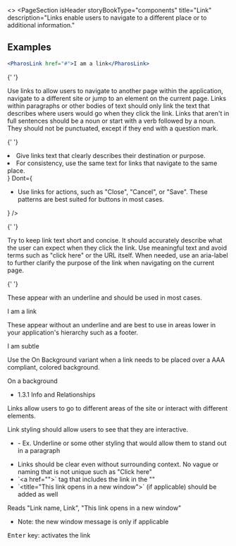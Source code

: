
<>
  <PageSection
    isHeader
    storyBookType="components"
    title="Link"
    description="Links enable users to navigate to a different place or to additional information."
  ></PageSection>

## Examples

```jsx live
<PharosLink href="#">I am a link</PharosLink>
```

{' '}

<PageSection topMargin title="Usage">
  Use links to allow users to navigate to another page within the application, navigate to a
  different site or jump to an element on the current page. Links within paragraphs or other bodies
  of text should only link the text that describes where users would go when they click the link.
  Links that aren't in full sentences should be a noun or start with a verb followed by a noun. They
  should not be punctuated, except if they end with a question mark.
</PageSection>

{' '}

<PageSection topMargin title="Best practices">
  <BestPractices
    Do={
      <ul>
        <li>Give links text that clearly describes their destination or purpose.</li>
        <li>For consistency, use the same text for links that navigate to the same place.</li>
      </ul>
    }
    Dont={
      <ul>
        <li>
          Use links for actions, such as "Close", "Cancel", or "Save". These patterns are best
          suited for buttons in most cases.
        </li>
      </ul>
    }
  />
</PageSection>

{' '}

<PageSection title="Content guidelines">
  <PageSection subSectionLevel={1} title="Text">
    Try to keep link text short and concise. It should accurately describe what the user can expect
    when they click the link. Use meaningful text and avoid terms such as "click here" or the URL
    itself.
  </PageSection>
  <PageSection subSectionLevel={1} title="Screen reader text">
    When needed, use an aria-label to further clarify the purpose of the link when navigating on the
    current page.
  </PageSection>
</PageSection>

{' '}

<PageSection title="Variants">
  <PageSection subSectionLevel={1} title="Primary">
    <p>These appear with an underline and should be used in most cases.</p>
    <Canvas>
      <PharosLink href="#">I am a link</PharosLink>
    </Canvas>
  </PageSection>
  <PageSection subSectionLevel={1} title="Subtle">
    <p>
      These appear without an underline and are best to use in areas lower in your application's
      hierarchy such as a footer.
    </p>
    <Canvas>
      <PharosLink href="#" subtle>
        I am subtle
      </PharosLink>
    </Canvas>
  </PageSection>
  <PageSection subSectionLevel={1} title="On background">
    <p>
      Use the On Background variant when a link needs to be placed over a AAA compliant, colored
      background.
    </p>
    <Canvas>
      <PharosLink href="#" isOnBackground>
        On a background
      </PharosLink>
    </Canvas>
  </PageSection>
</PageSection>

  <PageSection title="Accessibility">
    <PageSection subSectionLevel={1} title="Relevant WCAG guidelines">
      <ul>
        <li>
          <PharosLink href="https://www.w3.org/WAI/WCAG21/Understanding/info-and-relationships.html">
            1.3.1 Info and Relationships
          </PharosLink>
        </li>
      </ul>
    </PageSection>
    <PageSection subSectionLevel={1} title="Importance">
      <p>
        Links allow users to go to different areas of the site or interact with different elements.
      </p>
    </PageSection>
    <PageSection subSectionLevel={1} title="Visual expectations">
      <p>Link styling should allow users to see that they are interactive.</p>
      <ul>
        <li>
          - Ex. Underline or some other styling that would allow them to stand out in a paragraph
        </li>
      </ul>
    </PageSection>
    <PageSection subSectionLevel={1} title="Code expectations">
      <ul>
        <li>
          Links should be clear even without surrounding context. No vague or naming that is not
          unique such as "Click here"
        </li>
        <li>`&lt;a href=""&gt;` tag that includes the link in the ""</li>
        <li>
          `&lt;title="This link opens in a new window"&gt;` (if applicable) should be added as well
        </li>
      </ul>
    </PageSection>
    <PageSection subSectionLevel={1} title="Expected actions">
      <PageSection subSectionLevel={2} title="Screen reader">
        <p>Reads "Link name, Link", "This link opens in a new window"</p>
        <ul>
          <li> Note: the new window message is only if applicable</li>
        </ul>
      </PageSection>
      <PageSection subSectionLevel={2} title="Keyboard">
        <kbd>Enter</kbd> key: activates the link
      </PageSection>
    </PageSection>
  </PageSection>
</>
